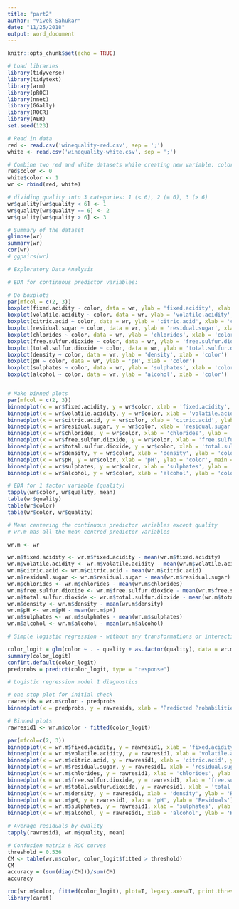 ```yaml
---
title: "part2"
author: "Vivek Sahukar"
date: "11/25/2018"
output: word_document
---
```


```r
knitr::opts_chunk$set(echo = TRUE)
```

```r
# Load libraries
library(tidyverse)
library(tidytext)
library(arm)
library(pROC)
library(nnet)
library(GGally)
library(ROCR)
library(AER)
set.seed(123)
```

```r
# Read in data
red <- read.csv('winequality-red.csv', sep = ';')
white <- read.csv('winequality-white.csv', sep = ';')

# Combine two red and white datasets while creating new variable: color: '1' for white and '0' for red
red$color <- 0
white$color <- 1
wr <- rbind(red, white)

# dividing quality into 3 categories: 1 (< 6), 2 (= 6), 3 (> 6)
wr$quality[wr$quality < 6] <- 1
wr$quality[wr$quality == 6] <- 2
wr$quality[wr$quality > 6] <- 3

```


```r
# Summary of the dataset
glimpse(wr)
summary(wr)
cor(wr)
# ggpairs(wr)
```

```r
# Exploratory Data Analysis

# EDA for continuous predictor variables:  

# Do boxplots
par(mfcol = c(2, 3))
boxplot(fixed.acidity ~ color, data = wr, ylab = 'fixed.acidity', xlab = 'color')
boxplot(volatile.acidity ~ color, data = wr, ylab = 'volatile.acidity', xlab = 'color')
boxplot(citric.acid ~ color, data = wr, ylab = 'citric.acid', xlab = 'color')
boxplot(residual.sugar ~ color, data = wr, ylab = 'residual.sugar', xlab = 'color')
boxplot(chlorides ~ color, data = wr, ylab = 'chlorides', xlab = 'color')
boxplot(free.sulfur.dioxide ~ color, data = wr, ylab = 'free.sulfur.dioxide', xlab = 'color')
boxplot(total.sulfur.dioxide ~ color, data = wr, ylab = 'total.sulfur.dioxide', xlab = 'color')
boxplot(density ~ color, data = wr, ylab = 'density', xlab = 'color')
boxplot(pH ~ color, data = wr, ylab = 'pH', xlab = 'color')
boxplot(sulphates ~ color, data = wr, ylab = 'sulphates', xlab = 'color')
boxplot(alcohol ~ color, data = wr, ylab = 'alcohol', xlab = 'color')


# Make binned plots
par(mfcol = c(2, 3))
binnedplot(x = wr$fixed.acidity, y = wr$color, xlab = 'fixed.acidity', ylab = 'color', main = 'Binned fixed.acidity and color')
binnedplot(x = wr$volatile.acidity, y = wr$color, xlab = 'volatile.acidity', ylab = 'color', main = 'Binned volatile acidity and color')
binnedplot(x = wr$citric.acid, y = wr$color, xlab = 'citric.acid', ylab = 'color', main = 'Binned citric acid and color')
binnedplot(x = wr$residual.sugar, y = wr$color, xlab = 'residual.sugar', ylab = 'color', main = 'Binned residual sugar and color')
binnedplot(x = wr$chlorides, y = wr$color, xlab = 'chlorides', ylab = 'color', main = 'Binned chlorides and color')
binnedplot(x = wr$free.sulfur.dioxide, y = wr$color, xlab = 'free.sulfur.dioxide', ylab = 'color', main = 'Binned free sulfur dioxide and color')
binnedplot(x = wr$total.sulfur.dioxide, y = wr$color, xlab = 'total.sulfur.dioxide', ylab = 'color', main = 'Binned total sulfur dioxide and color')
binnedplot(x = wr$density, y = wr$color, xlab = 'density', ylab = 'color', main = 'Binned density and color')
binnedplot(x = wr$pH, y = wr$color, xlab = 'pH', ylab = 'color', main = 'Binned pH and color')
binnedplot(x = wr$sulphates, y = wr$color, xlab = 'sulphates', ylab = 'color', main = 'Binned sulphates and color')
binnedplot(x = wr$alcohol, y = wr$color, xlab = 'alcohol', ylab = 'color', main = 'Binned alcohol and color')

# EDA for 1 factor variable (quality)
tapply(wr$color, wr$quality, mean)
table(wr$quality)
table(wr$color)
table(wr$color, wr$quality)
```

```r
# Mean centering the continuous predictor variables except quality 
# wr.m has all the mean centred predictor variables

wr.m <- wr

wr.m$fixed.acidity <- wr.m$fixed.acidity - mean(wr.m$fixed.acidity)
wr.m$volatile.acidity <- wr.m$volatile.acidity - mean(wr.m$volatile.acidity)
wr.m$citric.acid <- wr.m$citric.acid - mean(wr.m$citric.acid)
wr.m$residual.sugar <- wr.m$residual.sugar - mean(wr.m$residual.sugar)
wr.m$chlorides <- wr.m$chlorides - mean(wr.m$chlorides)
wr.m$free.sulfur.dioxide <- wr.m$free.sulfur.dioxide - mean(wr.m$free.sulfur.dioxide)
wr.m$total.sulfur.dioxide <- wr.m$total.sulfur.dioxide - mean(wr.m$total.sulfur.dioxide)
wr.m$density <- wr.m$density - mean(wr.m$density)
wr.m$pH <- wr.m$pH - mean(wr.m$pH)
wr.m$sulphates <- wr.m$sulphates - mean(wr.m$sulphates)
wr.m$alcohol <- wr.m$alcohol - mean(wr.m$alcohol)
```


```r
# Simple logistic regression - without any transformations or interactions

color_logit = glm(color ~ . - quality + as.factor(quality), data = wr.m, family = binomial)
summary(color_logit)
confint.default(color_logit)
predprobs = predict(color_logit, type = "response")
```

```r
# Logistic regression model 1 diagnostics

# one stop plot for initial check
rawresids = wr.m$color - predprobs
binnedplot(x = predprobs, y = rawresids, xlab = "Predicted Probabilities")

# Binned plots
rawresid1 <- wr.m$color - fitted(color_logit)

par(mfcol=c(2, 3))
binnedplot(x = wr.m$fixed.acidity, y = rawresid1, xlab = 'fixed.acidity', ylab = 'Residuals')
binnedplot(x = wr.m$volatile.acidity, y = rawresid1, xlab = 'volatile.acidity', ylab = 'Residuals')
binnedplot(x = wr.m$citric.acid, y = rawresid1, xlab = 'citric.acid', ylab = 'Residuals')
binnedplot(x = wr.m$residual.sugar, y = rawresid1, xlab = 'residual.sugar', ylab = 'Residuals')
binnedplot(x = wr.m$chlorides, y = rawresid1, xlab = 'chlorides', ylab = 'Residuals')
binnedplot(x = wr.m$free.sulfur.dioxide, y = rawresid1, xlab = 'free.sulfur.dioxide', ylab = 'Residuals')
binnedplot(x = wr.m$total.sulfur.dioxide, y = rawresid1, xlab = 'total.sulfur.dioxide', ylab = 'Residuals')
binnedplot(x = wr.m$density, y = rawresid1, xlab = 'density', ylab = 'Residuals')
binnedplot(x = wr.m$pH, y = rawresid1, xlab = 'pH', ylab = 'Residuals')
binnedplot(x = wr.m$sulphates, y = rawresid1, xlab = 'sulphates', ylab = 'Residuals')
binnedplot(x = wr.m$alcohol, y = rawresid1, xlab = 'alcohol', ylab = 'Residuals')

# Average residuals by quality
tapply(rawresid1, wr.m$quality, mean)
```

```r
# Confusion matrix & ROC curves
threshold = 0.536
CM <- table(wr.m$color, color_logit$fitted > threshold)
CM
accuracy = (sum(diag(CM)))/sum(CM)
accuracy

roc(wr.m$color, fitted(color_logit), plot=T, legacy.axes=T, print.thres = 'best')
library(caret)

```


